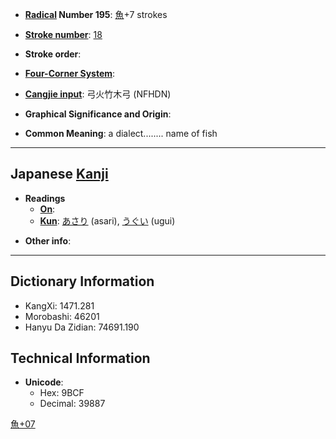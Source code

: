 * '''[[Wiktionary:Chinese radical index| Radical]] Number 195''': [[Wiktionary:Chinese radical index 魚|魚]]+7 strokes

* '''[[Wiktionary:Chinese total strokes index|Stroke number]]''': [[Wiktionary:Chinese total strokes index 18|18]]

* '''Stroke order''': 

* '''[[Wiktionary:Chinese four corner index|Four-Corner System]]''': 

* '''[[Wiktionary:Chinese Cangjie index|Cangjie input]]''': 弓火竹木弓 (NFHDN)

* '''Graphical Significance and Origin''': 

* '''Common Meaning''': a dialect........ name of fish

----

== Japanese [[Kanji]] ==

* '''Readings'''
** '''[[On]]''': 
** '''[[Kun]]''': [[あさり]] (asari), [[うぐい]] (ugui)

* '''Other info''':  

----

== Dictionary Information ==

* KangXi: 1471.281
* Morobashi: 46201
* Hanyu Da Zidian: 74691.190

== Technical Information ==

* '''Unicode''':
** Hex: 9BCF
** Decimal: 39887

[[Category:Japanese-only CJKV Characters|魚+07]]